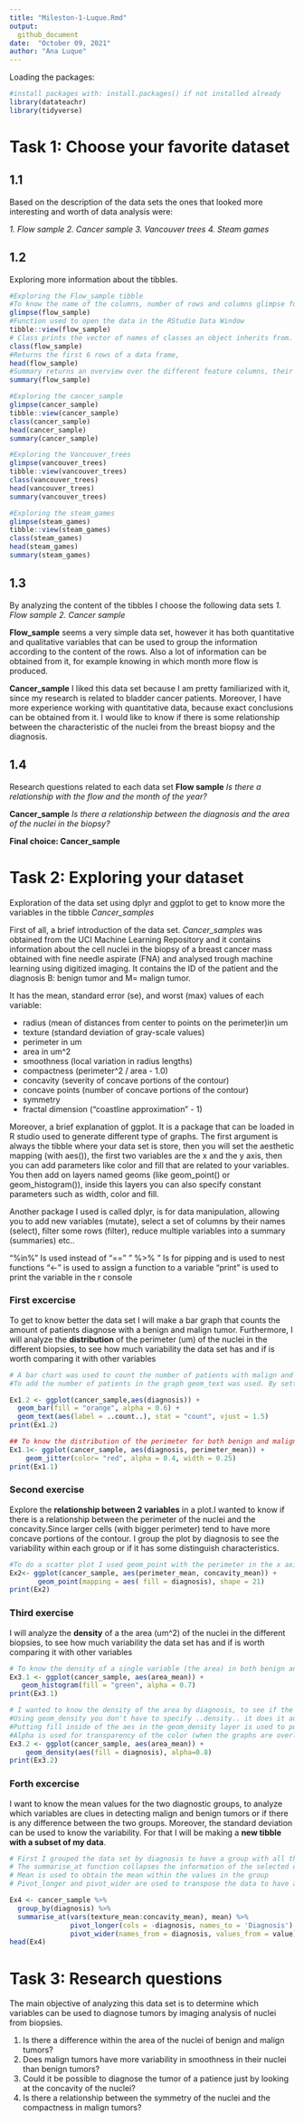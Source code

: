 ```yaml
---
title: "Mileston-1-Luque.Rmd"
output: 
  github_document
date:  "October 09, 2021"
author: "Ana Luque"
---
```


Loading the packages:
```r
#install packages with: install.packages() if not installed already
library(datateachr)
library(tidyverse)
```
# Task 1: Choose your favorite dataset
## 1.1
Based on the description of the data sets the ones that looked more interesting and worth of data analysis were:

_1. Flow sample_
_2. Cancer sample_
_3. Vancouver trees_
_4. Steam games_

## 1.2
Exploring more information about the tibbles.
```r
#Exploring the Flow_sample tibble
#To know the name of the columns, number of rows and columns glimpse function can be used
glimpse(flow_sample)
#Function used to open the data in the RStudio Data Window
tibble::view(flow_sample)
# Class prints the vector of names of classes an object inherits from.
class(flow_sample)
#Returns the first 6 rows of a data frame,
head(flow_sample)
#Summary returns an overview over the different feature columns, their type and basic distribution information.
summary(flow_sample)

#Exploring the cancer_sample
glimpse(cancer_sample)
tibble::view(cancer_sample)
class(cancer_sample)
head(cancer_sample)
summary(cancer_sample)

#Exploring the Vancouver_trees
glimpse(vancouver_trees)
tibble::view(vancouver_trees)
class(vancouver_trees)
head(vancouver_trees)
summary(vancouver_trees)

#Exploring the steam_games
glimpse(steam_games)
tibble::view(steam_games)
class(steam_games)
head(steam_games)
summary(steam_games)
```

## 1.3
By analyzing the content of the tibbles I choose the following data sets
_1. Flow sample_
_2. Cancer sample_

**Flow_sample** seems a very simple data set, however it has both quantitative and qualitative variables that can be used to group the information according to the content of the rows. Also a lot of information can be obtained from it, for example knowing in which month more flow is produced.

**Cancer_sample** I liked this data set because I am pretty familiarized with it, since my research is related to bladder cancer patients. Moreover, I have more experience working with quantitative data, because exact conclusions can be obtained from it. I would like to know if there is some relationship between the characteristic of the nuclei from the breast biopsy and the diagnosis.

## 1.4
Research questions related to each data set 
**Flow sample**
_Is there a relationship with the flow and the month of the year?_

**Cancer_sample**
_Is there a relationship between the diagnosis and the area of the nuclei in the biopsy?_

**Final choice: Cancer_sample**

# Task 2: Exploring your dataset

Exploration of the data set using dplyr and ggplot to get to know more the variables in the tibble *Cancer_samples*

First of all, a brief introduction of the data set. *Cancer_samples* was obtained from the UCI Machine Learning Repository and it contains information about the cell nuclei in the biopsy of a breast cancer mass obtained with fine needle aspirate (FNA) and analysed trough machine learning using digitized imaging. 
It contains the ID of the patient and the diagnosis B: benign tumor and M= malign tumor.

It has the mean, standard error (se), and worst (max) values of each variable:

* radius (mean of distances from center to points on the perimeter)in um
* texture (standard deviation of gray-scale values)
* perimeter in um
* area in um^2
* smoothness (local variation in radius lengths)
* compactness (perimeter^2 / area - 1.0)
* concavity (severity of concave portions of the contour)
* concave points (number of concave portions of the contour)
* symmetry
* fractal dimension ("coastline approximation" - 1)

Moreover, a brief explanation of ggplot. It is a package that can be loaded in R studio used to generate different type of graphs. The first argument is always the tibble where your data set is store, then you will set the aesthetic mapping (with aes()), the first two variables are the x and the y axis, then you can add parameters like color and fill that are related to your variables. You then add on layers named geoms (like geom_point() or geom_histogram()), inside this layers you can also specify constant parameters such as width, color and fill.

Another package I used is called dplyr, is for data manipulation, allowing you to add new variables (mutate), select a set of columns by their names (select), filter some rows (filter), reduce multiple variables into a summary (summaries) etc.. 

"%in%" Is used instead of "==" 
" %>% " Is for pipping and is used to nest functions
"<-" is used to assign a function to a variable
"print" is used to print the variable in the r console

### First excercise 
To get to know better the data set I will make a bar graph that counts the amount of patients diagnose with a benign and malign tumor. 
Furthermore, I will analyze the **distribution** of the perimeter (um) of the nuclei in the different biopsies, to see how much variability the data set has and if is worth comparing it with other variables
```r
# A bar chart was used to count the number of patients with malign and benign tumors, this function only need the x value, since it adds bars whose height is proportional to the number of rows. 
#To add the number of patients in the graph geom_text was used. By setting vjust (the vertical justification), it is possible to move the text above or below the tops of the bars, 1.5 to put it above the bars.

Ex1.2 <- ggplot(cancer_sample,aes(diagnosis)) +
  geom_bar(fill = "orange", alpha = 0.6) +
  geom_text(aes(label = ..count..), stat = "count", vjust = 1.5)
print(Ex1.2)

## To know the distribution of the perimeter for both benign and malign tumor geom_jitter was used,that shows in what ranges the values are located and if there is any difference between the perimeter of benign tumors and malign tumors. Since one of the main factors to detect a malign tumor during pathology analysis is to look for large nuclei. The color, transparency (alpha) and width are constant, that is why it goes directly in the geom layer outside the aes
Ex1.1<- ggplot(cancer_sample, aes(diagnosis, perimeter_mean)) + 
    geom_jitter(color= "red", alpha = 0.4, width = 0.25)
print(Ex1.1)
```

### Second exercise
Explore the **relationship between 2 variables** in a plot.I wanted to know if there is a relationship between the perimeter of the nuclei and the concavity.Since larger cells (with bigger perimeter) tend to have more concave portions of the contour. I group the plot by diagnosis to see the variability within each group or if it has some distinguish characteristics. 


```r
#To do a scatter plot I used geom_point with the perimeter in the x axis and the concavity in the y axis. Using the shape outside aes since is a constant value 
Ex2<- ggplot(cancer_sample, aes(perimeter_mean, concavity_mean)) +
       geom_point(mapping = aes( fill = diagnosis), shape = 21)
print(Ex2)
```

### Third exercise
I will analyze the **density** of a the area (um^2) of the nuclei in the different biopsies, to see how much variability the data set has and if is worth comparing it with other variables
```r
# To know the density of a single variable (the area) in both benign and malign tumors I used geom_distribution, I used ..density..  to create the histogram with a density scale. Fill was used to color the inside of the histogram
Ex3.1 <- ggplot(cancer_sample, aes(area_mean)) +
   geom_histogram(fill = "green", alpha = 0.7)
print(Ex3.1)

# I wanted to know the density of the area by diagnosis, to see if the area is different for malign and benign tumors and if there is a relationship, also to see in which the is more heterogeneity. Malign tumors tend to have bigger nuclei 
#Using geom_density you don't have to specify ..density.. it does it automatically.
#Putting fill inside of the aes in the geom_density layer is used to put in a different color the distribution of the two diagnosis.
#Alpha is used for transparency of the color (when the graphs are overlapping)
Ex3.2 <- ggplot(cancer_sample, aes(area_mean)) + 
    geom_density(aes(fill = diagnosis), alpha=0.8)
print(Ex3.2)
```
### Forth excercise 
I want to know the mean values for the two diagnostic groups, to analyze which variables are clues in detecting malign and benign tumors or if there is any difference between the two groups. Moreover, the standard deviation can be used to know the variability. For that I will be making a **new tibble with a subset of my data**. 

```r
# First I grouped the data set by diagnosis to have a group with all the data regarding malign tumors and data regarding benign tumors.
# The summarise_at function collapses the information of the selected columns from all the rows from each group in one 
# Mean is used to obtain the mean within the values in the group
# Pivot_longer and pivot_wider are used to transpose the data to have a better and understandable table

Ex4 <- cancer_sample %>%
  group_by(diagnosis) %>%
  summarise_at(vars(texture_mean:concavity_mean), mean) %>%
               pivot_longer(cols = -diagnosis, names_to = 'Diagnosis') %>% 
               pivot_wider(names_from = diagnosis, values_from = value)
head(Ex4)
```
# Task 3: Research questions

The main objective of analyzing this data set is to determine which variables can be used to diagnose tumors by imaging analysis of nuclei from biopsies. 

1. Is there a difference within the area of the nuclei of benign and malign tumors?
2. Does malign tumors have more variability in smoothness in their nuclei than benign tumors?
3. Could it be possible to diagnose the tumor of a patience just by looking at the concavity of the nuclei?
4. Is there a relationship between the symmetry of the nuclei and the compactness in malign tumors? 

